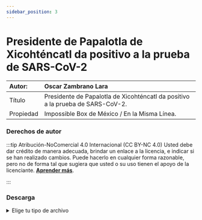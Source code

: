 ```yaml
---
sidebar_position: 3
---
```

# Presidente de Papalotla de Xicohténcatl da positivo a la prueba de SARS-CoV-2
|Autor:|Oscar Zambrano Lara|
|:--|:--|
|Título|Presidente de Papalotla de Xicohténcatl da positivo a la prueba de SARS-CoV-2.|
|Propiedad|Impossible Box de México / En la Misma Línea.|

### Derechos de autor
    

:::tip Atribución-NoComercial 4.0 Internacional (CC BY-NC 4.0)
 Usted debe dar crédito de manera adecuada, brindar un enlace a la licencia, e indicar si se han realizado cambios. Puede hacerlo en cualquier forma razonable, pero no de forma tal que sugiera que usted o su uso tienen el apoyo de la licenciante.
 **[Aprender más](https://creativecommons.org/licenses/by-nc/4.0/deed.es)**.

:::



### Descarga
<details>
  <summary>Elige tu tipo de archivo</summary>
    <div>
        <a href="https://github.com/ImpossibleBoxMX/EstanteriaDigitalDePapalotla/raw/master/Salud%20p%C3%BAblica/Presidente%20de%20Papalotla%20de%20Xicoht%C3%A9ncatl%20da%20positivo%20a%20la%20prueba%20de%20SARS-CoV-2..pdf"> 📥 Presidente de Papalotla de Xicohténcatl da positivo a la prueba de SARS-CoV-2 (PDF)</a>
        </div>      
</details>